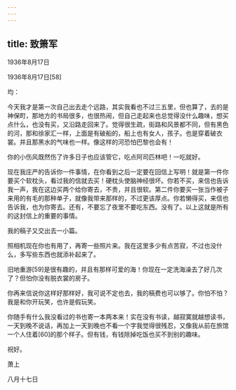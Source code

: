 ```yaml
---
---
---
```

title: 致箫军
---




1936年8月17日


1936年8月17日[58]


均：

今天我才是第一次自己出去走个远路，其实我看也不过三五里，但也算了，去的是神保町，那地方的书局很多，也很热闹，但自己走起来也总觉得没什么趣味，想买点什么，也没有买，又沿路走回来了。觉得很生疏，街路和风景都不同，但有黑色的河，那和徐家汇一样，上面是有破船的，船上也有女人，孩子。也是穿着破衣裳。并且那黑水的气味也一样。像这样的河恐怕巴黎也会有！

你的小伤风既然伤了许多日子也应该管它，吃点阿司匹林吧！一吃就好。

现在我庄严的告诉你一件事情，在你看到之后一定要在回信上写明！就是第一件你要买个软枕头，看过我的信就去买！硬枕头使脑神经很坏。你若不买，来信也告诉我一声，我在这边买两个给你寄去，不贵，并且很软。第二件你要买一张当作被子来用的有毛的那种单子，就像我带来那样的，不过更该厚点。你若懒得买，来信也告诉我，也为你寄去。还有，不要忘了夜里不要吃东西。没有了。以上这就是所有的这封信上的重要的事情。

我的稿子又交出去一小篇。

照相机现在你也有用了，再寄一些照片来。我在这里多少有点苦寂，不过也没什么，多写些东西也就添补起来了。

旧地重游[59]是很有趣的，并且有那样可爱的海！你现在一定洗海澡去了好几次了？但怕你没有脱衣裳的房子。

你再来信说你这样好那样好，我可说不定也去，我的稿费也可以够了。你怕不怕？我是和你开玩笑，也许是假玩笑。

你随手有什么我没看过的书也寄一本两本来！实在没有书读，越寂寞就越想读书，一天到晚不说话，再加上一天到晚也不看一个字我觉得很残忍，又像我从前在旅馆一个人住着[60]的那个样子。但有钱，有钱除掉吃饭也买不到别的趣味。

祝好。

萧上

八月十七日